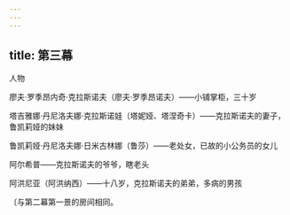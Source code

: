```yaml
---
---
---
```

title: 第三幕
---




人物

廖夫·罗季昂内奇·克拉斯诺夫（廖夫·罗季昂诺夫）——小铺掌柜，三十岁

塔吉雅娜·丹尼洛夫娜·克拉斯诺娃（塔妮娅、塔涅奇卡）——克拉斯诺夫的妻子，鲁凯莉娅的妹妹

鲁凯莉娅·丹尼洛夫娜·日米古林娜（鲁莎）——老处女，已故的小公务员的女儿

阿尔希普——克拉斯诺夫的爷爷，瞎老头

阿洪尼亚（阿洪纳西）——十八岁，克拉斯诺夫的弟弟，多病的男孩





〔与第二幕第一景的房间相同。